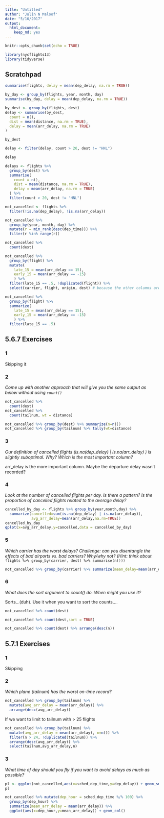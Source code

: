 ```yaml
---
title: "Untitled"
author: "Julin N Maloof"
date: "5/16/2017"
output: 
  html_document: 
    keep_md: yes
---
```


```r
knitr::opts_chunk$set(echo = TRUE)
```



```r
library(nycflights13)
library(tidyverse)
```

## Scratchpad

```r
summarise(flights, delay = mean(dep_delay, na.rm = TRUE))
```

```r
by_day <- group_by(flights, year, month, day)
summarise(by_day, delay = mean(dep_delay, na.rm = TRUE))
```

```r
by_dest <- group_by(flights, dest)
delay <- summarise(by_dest,
  count = n(),
  dist = mean(distance, na.rm = TRUE),
  delay = mean(arr_delay, na.rm = TRUE)
)

by_dest

delay <- filter(delay, count > 20, dest != "HNL")

delay
```

```r
delays <- flights %>% 
  group_by(dest) %>% 
  summarise(
    count = n(),
    dist = mean(distance, na.rm = TRUE),
    delay = mean(arr_delay, na.rm = TRUE)
  ) %>% 
  filter(count > 20, dest != "HNL")

```

```r
not_cancelled <- flights %>% 
  filter(!is.na(dep_delay), !is.na(arr_delay))
```

```r
not_cancelled %>% 
  group_by(year, month, day) %>% 
  mutate(r = min_rank(desc(dep_time))) %>% 
  filter(r %in% range(r))
```

```r
not_cancelled %>% 
  count(dest)
```

```r
not_cancelled %>%
  group_by(flight) %>%
  mutate(
    late_15 = mean(arr_delay == 15),
    early_15 = mean(arr_delay == -15)
    ) %>%
  filter(late_15 == .5, !duplicated(flight)) %>%
  select(carrier, flight, origin, dest) # because the other columns are specific to particular days
```

```r
not_cancelled %>%
  group_by(flight) %>%
  summarize(
    late_15 = mean(arr_delay == 15),
    early_15 = mean(arr_delay == -15)
    ) %>%
  filter(late_15 == .5)
```


## 5.6.7 Exercises

### 1

Skipping it

### 2

_Come up with another approach that will give you the same output as below without using `count()`_
```r
not_cancelled %>% 
  count(dest)
not_cancelled %>% 
  count(tailnum, wt = distance)
```

```r
not_cancelled %>% group_by(dest) %>% summarize(n=n())
not_cancelled %>% group_by(tailnum) %>% tally(wt=distance)

```

### 3

_Our definition of cancelled flights (is.na(dep_delay) | is.na(arr_delay) ) is slightly suboptimal. Why? Which is the most important column?_

arr_delay is the more important column.  Maybe the departure delay wasn't recorded?

### 4

_Look at the number of cancelled flights per day. Is there a pattern? Is the proportion of cancelled flights related to the average delay?_

```r
cancelled_by_day <- flights %>% group_by(year,month,day) %>%
  summarize(cancelled=sum(is.na(dep_delay) | is.na(arr_delay)),
            avg_arr_delay=mean(arr_delay,na.rm=TRUE))
cancelled_by_day
qplot(x=avg_arr_delay,y=cancelled,data = cancelled_by_day)
```

### 5 

_Which carrier has the worst delays? Challenge: can you disentangle the effects of bad airports vs. bad carriers? Why/why not? (Hint: think about_ `flights %>% group_by(carrier, dest) %>% summarise(n()))`

```r
not_cancelled %>% group_by(carrier) %>% summarize(mean_delay=mean(arr_delay)) %>% arrange(desc(mean_delay))
```

### 6

_What does the sort argument to count() do. When might you use it?_

Sorts...(duh).  Use it when you want to sort the counts....
```r
not_cancelled %>% count(dest)

not_cancelled %>% count(dest,sort = TRUE)

not_cancelled %>% count(dest) %>% arrange(desc(n))
```

## 5.7.1 Exercises

### 1

Skipping

### 2

_Which plane (tailnum) has the worst on-time record?_


```r
not_cancelled %>% group_by(tailnum) %>%
  mutate(avg_arr_delay = mean(arr_delay)) %>% 
  arrange(desc(avg_arr_delay))
```

If we want to limit to tailnum with > 25 flights
```r
not_cancelled %>% group_by(tailnum) %>%
  mutate(avg_arr_delay = mean(arr_delay), n=n()) %>% 
  filter(n > 24, !duplicated(tailnum)) %>%
  arrange(desc(avg_arr_delay)) %>%
  select(tailnum,avg_arr_delay,n)
```

### 3
_What time of day should you fly if you want to avoid delays as much as possible?_

```r
pl <- ggplot(not_cancelled,aes(x=sched_dep_time,y=dep_delay)) + geom_smooth()
pl
```

```r
not_cancelled %>% mutate(dep_hour = sched_dep_time %/% 100) %>%
  group_by(dep_hour) %>%
  summarize(mean_arr_delay = mean(arr_delay)) %>%
  ggplot(aes(x=dep_hour,y=mean_arr_delay)) + geom_col()
```

